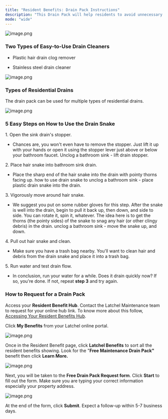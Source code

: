 ```yaml
---
title: "Resident Benefits: Drain Pack Instructions"
description: "This Drain Pack will help residents to avoid unnecessary drain clog fees."
mode: "wide"
---
```


<Frame>
  <img src="/images/rtaImage-1-4.jpg" alt="image.png" />
</Frame>

### Two Types of Easy-to-Use Drain Cleaners

* Plastic hair drain clog remover

* Stainless steel drain cleaner

<Frame>
  <img src="/images/rtaImage-1-5.jpg" alt="image.png" />
</Frame>

### Types of Residential Drains

The drain pack can be used for multiple types of residential drains.

<Frame>
  <img src="/images/rtaImage-1-6.jpg" alt="image.png" />
</Frame>

### 5 Easy Steps on How to Use the Drain Snake

1\. Open the sink drain's stopper.

* Chances are, you won't even have to remove the stopper. Just lift it up with your hands or open it using the stopper lever just above or below your bathroom faucet. Unclog a bathroom sink - lift drain stopper.

2\. Place hair snake into bathroom sink drain.

* Place the sharp end of the hair snake into the drain with pointy thorns facing up. how to use drain snake to unclog a bathroom sink - place plastic drain snake into the drain.

3\. Vigorously move around hair snake.

* We suggest you put on some rubber gloves for this step. After the snake is well into the drain, begin to pull it back up, then down, and side to side. You can rotate it, spin it, whatever. The idea here is to get the thorns (the pointy sides) of the snake to snag any hair (or other clingy debris) in the drain. unclog a bathroom sink - move the snake up, and down.

4\. Pull out hair snake and clean.

* Make sure you have a trash bag nearby. You'll want to clean hair and debris from the drain snake and place it into a trash bag.

5\. Run water and test drain flow.

* In conclusion, run your water for a while. Does it drain quickly now? If so, you're done. If not, repeat **step 3** and try again.

### How to Request for a Drain Pack

Access your **Resident Benefit Hub**. Contact the Latchel Maintenance team to request for your online hub link. To know more about this follow, [Accessing Your Resident Benefits Hub](/s/topic/0TO5e000000h9wrGAA/Accessing-Your-Resident-Benefits-Hub).

Click **My Benefits** from your Latchel online portal.

<Frame>
  <img src="/images/rtaImage-1-7.jpg" alt="image.png" />
</Frame>

Once in the Resident Benefit page, click **Latchel Benefits** to sort all the resident benefits showing. Look for the "**Free Maintenance Drain Pack"** benefit then click **Learn More.**

<Frame>
  <img src="/images/rtaImage-1-8.jpg" alt="image.png" />
</Frame>

Next, you will be taken to the **Free Drain Pack Request form**. Click **Start** to fill out the form. Make sure you are typing your correct information especially your property address.

<Frame>
  <img src="/images/rtaImage-1-9.jpg" alt="image.png" />
</Frame>

At the end of the form, click **Submit**. Expect a follow-up within 5-7 business days.